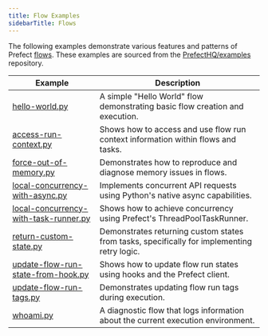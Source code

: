 ```yaml
---
title: Flow Examples
sidebarTitle: Flows
---
```


The following examples demonstrate various features and patterns of Prefect [flows](/v3/develop/write-flows).
These examples are sourced from the [PrefectHQ/examples](https://github.com/PrefectHQ/examples) repository.

| Example | Description |
|---------|-------------|
| [hello-world.py](https://github.com/PrefectHQ/examples/blob/main/flows/hello-world.py) | A simple "Hello World" flow demonstrating basic flow creation and execution. |
| [access-run-context.py](https://github.com/PrefectHQ/examples/blob/main/flows/access-run-context.py) | Shows how to access and use flow run context information within flows and tasks. |
| [force-out-of-memory.py](https://github.com/PrefectHQ/examples/blob/main/flows/force-out-of-memory.py) | Demonstrates how to reproduce and diagnose memory issues in flows. |
| [local-concurrency-with-async.py](https://github.com/PrefectHQ/examples/blob/main/flows/local-concurrency-with-async.py) | Implements concurrent API requests using Python's native async capabilities. |
| [local-concurrency-with-task-runner.py](https://github.com/PrefectHQ/examples/blob/main/flows/local-concurrency-with-task-runner.py) | Shows how to achieve concurrency using Prefect's ThreadPoolTaskRunner. |
| [return-custom-state.py](https://github.com/PrefectHQ/examples/blob/main/flows/return-custom-state.py) | Demonstrates returning custom states from tasks, specifically for implementing retry logic. |
| [update-flow-run-state-from-hook.py](https://github.com/PrefectHQ/examples/blob/main/flows/update-flow-run-state-from-hook.py) | Shows how to update flow run states using hooks and the Prefect client. |
| [update-flow-run-tags.py](https://github.com/PrefectHQ/examples/blob/main/flows/update-flow-run-tags.py) | Demonstrates updating flow run tags during execution. |
| [whoami.py](https://github.com/PrefectHQ/examples/blob/main/flows/whoami.py) | A diagnostic flow that logs information about the current execution environment. |
